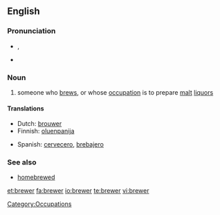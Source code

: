 {{see|Brewer}}
==English==
===Pronunciation===
* {{a|UK}} {{IPA|/ˈbɹuː.ə(ɹ)/}}, {{SAMPA|/"bru:.@(r)/}}
* {{rhymes|u:ə(ɹ)}}

===Noun===
{{en-noun}}
# someone who [[brew]]s, or whose [[occupation]] is to prepare [[malt]] [[liquor]]s

====Translations====
{{trans-top|someone who brews}}
*Dutch: [[brouwer]]
*Finnish: [[oluenpanija]]
{{trans-mid}}
*Spanish: [[cervecero]], [[brebajero]]
{{trans-bottom}}

===See also===
* [[homebrewed]]

[[Category:Occupations]]

[[et:brewer]]
[[fa:brewer]]
[[io:brewer]]
[[te:brewer]]
[[vi:brewer]]